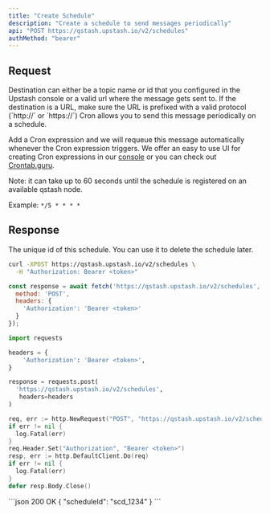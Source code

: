 ```yaml
---
title: "Create Schedule"
description: "Create a schedule to send messages periodically"
api: "POST https://qstash.upstash.io/v2/schedules"
authMethod: "bearer"
---
```


## Request

<ParamField path="destination" type="string" required>
  Destination can either be a topic name or id that you configured in the
  Upstash console or a valid url where the message gets sent to.
  If the destination is a URL, make sure
  the URL is prefixed with a valid protocol (`http://` or `https://`)
</ParamField>

<Snippet file="qstash-common-request.mdx" />

<ParamField header="Upstash-Cron" type="string" required>
Cron allows you to send this message periodically on a schedule.

Add a Cron expression and we will requeue this message automatically whenever
the Cron expression triggers. We offer an easy to use UI for creating Cron
expressions in our [console](https://console.upstash.com/qstash) or you can
check out [Crontab.guru](https://crontab.guru).

Note: it can take up to 60 seconds until the schedule is registered on an
available qstash node.

Example: `*/5 * * * *`
</ParamField>

## Response

<ResponseField name="scheduleId" type="string" required>
  The unique id of this schedule. You can use it to delete the schedule later.
</ResponseField>

<RequestExample>

```sh curl
curl -XPOST https://qstash.upstash.io/v2/schedules \
  -H "Authorization: Bearer <token>"
```

```js Node
const response = await fetch('https://qstash.upstash.io/v2/schedules', {
  method: 'POST',
  headers: {
    'Authorization': 'Bearer <token>'
  }
});
```

```python Python
import requests

headers = {
    'Authorization': 'Bearer <token>',
}

response = requests.post(
  'https://qstash.upstash.io/v2/schedules',
   headers=headers
)
```

```go Go 
req, err := http.NewRequest("POST", "https://qstash.upstash.io/v2/schedules", nil)
if err != nil {
  log.Fatal(err)
}
req.Header.Set("Authorization", "Bearer <token>")
resp, err := http.DefaultClient.Do(req)
if err != nil {
  log.Fatal(err)
}
defer resp.Body.Close()
```

</RequestExample>

<ResponseExample>
```json 200 OK
{
  "scheduleId": "scd_1234"
}
```

</ResponseExample>
